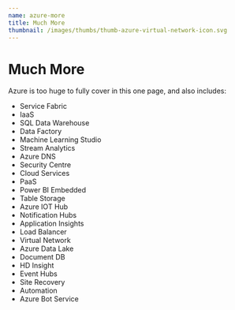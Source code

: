 ```yaml
---
name: azure-more
title: Much More
thumbnail: /images/thumbs/thumb-azure-virtual-network-icon.svg
---
```


# Much More

Azure is too huge to fully cover in this one page, and also includes:

- Service Fabric
- IaaS
- SQL Data Warehouse
- Data Factory
- Machine Learning Studio
- Stream Analytics
- Azure DNS
- Security Centre
- Cloud Services
- PaaS
- Power BI Embedded
- Table Storage
- Azure IOT Hub
- Notification Hubs
- Application Insights
- Load Balancer
- Virtual Network
- Azure Data Lake
- Document DB
- HD Insight
- Event Hubs
- Site Recovery
- Automation
- Azure Bot Service
